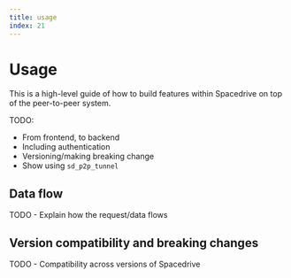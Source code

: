 ```yaml
---
title: usage
index: 21
---
```


# Usage

This is a high-level guide of how to build features within Spacedrive on top of the peer-to-peer system.

TODO:
 - From frontend, to backend
 - Including authentication
 - Versioning/making breaking change
 - Show using `sd_p2p_tunnel`

## Data flow

TODO - Explain how the request/data flows

## Version compatibility and breaking changes

TODO - Compatibility across versions of Spacedrive

